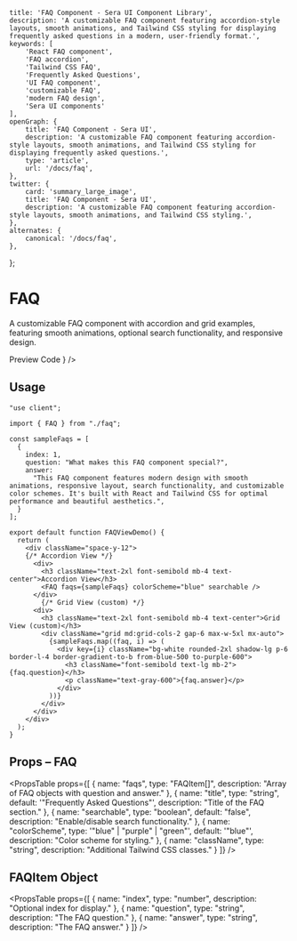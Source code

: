     title: 'FAQ Component - Sera UI Component Library',
    description: 'A customizable FAQ component featuring accordion-style layouts, smooth animations, and Tailwind CSS styling for displaying frequently asked questions in a modern, user-friendly format.',
    keywords: [
        'React FAQ component',
        'FAQ accordion',
        'Tailwind CSS FAQ',
        'Frequently Asked Questions',
        'UI FAQ component',
        'customizable FAQ',
        'modern FAQ design',
        'Sera UI components'
    ],
    openGraph: {
        title: 'FAQ Component - Sera UI',
        description: 'A customizable FAQ component featuring accordion-style layouts, smooth animations, and Tailwind CSS styling for displaying frequently asked questions.',
        type: 'article',
        url: '/docs/faq',
    },
    twitter: {
        card: 'summary_large_image',
        title: 'FAQ Component - Sera UI',
        description: 'A customizable FAQ component featuring accordion-style layouts, smooth animations, and Tailwind CSS styling.',
    },
    alternates: {
        canonical: '/docs/faq',
    },
};



# FAQ

A customizable FAQ component with accordion and grid examples, featuring smooth animations, optional search functionality, and responsive design.

<Tabs defaultValue="preview">
  <TabsList>
    <TabsTrigger value="preview">Preview</TabsTrigger>
    <TabsTrigger value="code">Code</TabsTrigger>
  </TabsList>
  <TabsContent value="preview">
    <ComponentRenderer component={<FAQViewDemo />} />
  </TabsContent>
  <TabsContent value="code">
    <CodeBlock filePath="src/app/docs/faq/faq.tsx" />
  </TabsContent>
</Tabs>

## Usage

```tsx
"use client";

import { FAQ } from "./faq";

const sampleFaqs = [
  {
    index: 1,
    question: "What makes this FAQ component special?",
    answer:
      "This FAQ component features modern design with smooth animations, responsive layout, search functionality, and customizable color schemes. It's built with React and Tailwind CSS for optimal performance and beautiful aesthetics.",
  }
];

export default function FAQViewDemo() {
  return (
    <div className="space-y-12">
    {/* Accordion View */}
      <div>
        <h3 className="text-2xl font-semibold mb-4 text-center">Accordion View</h3>
        <FAQ faqs={sampleFaqs} colorScheme="blue" searchable />
      </div>
        {/* Grid View (custom) */}
      <div>
        <h3 className="text-2xl font-semibold mb-4 text-center">Grid View (custom)</h3>
        <div className="grid md:grid-cols-2 gap-6 max-w-5xl mx-auto">
          {sampleFaqs.map((faq, i) => (
            <div key={i} className="bg-white rounded-2xl shadow-lg p-6 border-l-4 border-gradient-to-b from-blue-500 to-purple-600">
              <h3 className="font-semibold text-lg mb-2">{faq.question}</h3>
              <p className="text-gray-600">{faq.answer}</p>
            </div>
          ))}
        </div>
      </div>
    </div>
  );
}

```

## Props – FAQ

<PropsTable props={[
{ 
    name: "faqs", 
    type: "FAQItem[]", 
    description: "Array of FAQ objects with question and answer." 
    },
{ 
    name: "title", 
    type: "string", 
    default: '"Frequently Asked Questions"', 
    description: "Title of the FAQ section." 
    },
{ 
    name: "searchable", 
    type: "boolean", 
    default: "false", 
    description: "Enable/disable search functionality." 
    },
{ 
    name: "colorScheme", 
    type: '"blue" | "purple" | "green"', 
    default: '"blue"', 
    description: "Color scheme for styling." },
{ 
    name: "className", 
    type: "string", 
    description: "Additional Tailwind CSS classes." }
]} />

## FAQItem Object

<PropsTable props={[
{ 
    name: "index", 
    type: "number", 
    description: "Optional index for display." 
    },
{ 
    name: "question", 
    type: "string", 
    description: "The FAQ question." 
    },
{ 
    name: "answer", 
    type: "string", 
    description: "The FAQ answer." 
    }
]} />